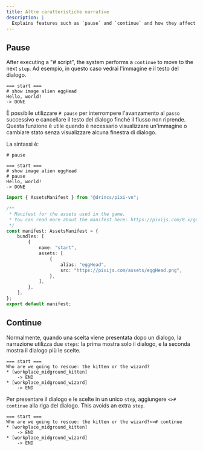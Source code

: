 ```yaml
---
title: Altre caratteristiche narrative
description: |
  Explains features such as `pause` and `continue` and how they affect `steps` and dialogue flow.
---
```



## Pause

After executing a "# script", the system performs a <DynamicLink href="/start/labels-flow#continue">`continue`</DynamicLink> to move to the next `step`. Ad esempio, in questo caso vedrai l'immagine e il testo del dialogo.

```ink
=== start ===
# show image alien eggHead
Hello, world!
-> DONE
```

È possibile utilizzare `# pause` per interrompere l'avanzamento al `passo` successivo e cancellare il testo del dialogo finché il flusso non riprende. Questa funzione è utile quando è necessario visualizzare un'immagine o cambiare stato senza visualizzare alcuna finestra di dialogo.

La sintassi è:

```ink
# pause
```

```ink tab="ink/start.ink"
=== start ===
# show image alien eggHead
# pause
Hello, world!
-> DONE
```

```ts tab="assets/manifest.ts"
import { AssetsManifest } from "@drincs/pixi-vn";

/**
 * Manifest for the assets used in the game.
 * You can read more about the manifest here: https://pixijs.com/8.x/guides/components/assets#loading-multiple-assets
 */
const manifest: AssetsManifest = {
    bundles: [
        {
            name: "start",
            assets: [
                {
                    alias: "eggHead",
                    src: "https://pixijs.com/assets/eggHead.png",
                },
            ],
        },
    ],
};
export default manifest;
```

<PauseExample />

## Continue

Normalmente, quando una scelta viene presentata dopo un dialogo, la narrazione utilizza due `steps`: la prima mostra solo il dialogo, e la seconda mostra il dialogo più le scelte.

```ink
=== start ===
Who are we going to rescue: the kitten or the wizard?
* [workplace_midground_kitten] 
    -> END
* [workplace_midground_wizard]
    -> END
```

Per presentare il dialogo e le scelte in un unico `step`, aggiungere `<># continue` alla riga del dialogo. This avoids an extra `step`.

```ink
=== start ===
Who are we going to rescue: the kitten or the wizard?<># continue
* [workplace_midground_kitten] 
    -> END
* [workplace_midground_wizard]
    -> END
```

<ContinueExample />
